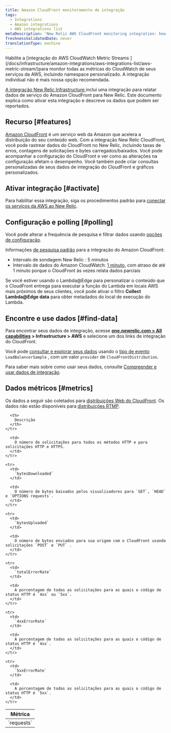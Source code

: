 ```yaml
---
title: Amazon CloudFront monitoramento de integração
tags:
  - Integrations
  - Amazon integrations
  - AWS integrations list
metaDescription: 'New Relic AWS CloudFront monitoring integration: how to enable it, and what data it reports.'
freshnessValidatedDate: never
translationType: machine
---
```


<Callout variant="important">
  Habilite a [integração do AWS CloudWatch Metric Streams ](/docs/infrastructure/amazon-integrations/aws-integrations-list/aws-metric-stream/)para monitor todas as métricas do CloudWatch de seus serviços da AWS, incluindo namespace personalizado. A integração individual não é mais nossa opção recomendada.
</Callout>

[A integração New Relic Infrastructure ](/docs/infrastructure/integrations-getting-started/getting-started/introduction-infrastructure-integrations)inclui uma integração para relatar dados de serviço do Amazon CloudFront para New Relic. Este documento explica como ativar esta integração e descreve os dados que podem ser reportados.

## Recurso [#features]

[Amazon CloudFront](http://docs.aws.amazon.com/AmazonCloudFront/latest/DeveloperGuide/Introduction.html) é um serviço web da Amazon que acelera a distribuição do seu conteúdo web. Com a integração New Relic CloudFront, você pode rastrear dados do CloudFront no New Relic, incluindo taxas de erros, contagens de solicitações e bytes carregados/baixados. Você pode acompanhar a configuração do CloudFront e ver como as alterações na configuração afetam o desempenho. Você também pode criar consultas personalizadas de seus dados de integração do CloudFront e gráficos personalizados.

## Ativar integração [#activate]

Para habilitar essa integração, siga os procedimentos padrão para [conectar os serviços da AWS ao New Relic](/docs/infrastructure/infrastructure-integrations/getting-started/connect-aws-integrations-infrastructure).

## Configuração e polling [#polling]

Você pode alterar a frequência de pesquisa e filtrar dados usando [opções de configuração](/docs/integrations/new-relic-integrations/getting-started/configure-polling-frequency-data-collection-cloud-integrations).

Informações [de pesquisa padrão](/docs/infrastructure/amazon-integrations/aws-integrations-list/aws-polling-intervals-infrastructure-integrations) para a integração do Amazon CloudFront:

* Intervalo de sondagem New Relic : 5 minutos
* Intervalo de dados do Amazon CloudWatch: [1 minuto](http://docs.aws.amazon.com/AmazonCloudFront/latest/DeveloperGuide/monitoring-using-cloudwatch.html), com atraso de até 1 minuto porque o CloudFront às vezes relata dados parciais

Se você estiver usando o Lambda@Edge para personalizar o conteúdo que o CloudFront entrega para executar a função do Lambda em locais AWS mais próximos de seus clientes, você pode ativar o filtro <DNT>**Collect Lambda@Edge data**</DNT> para obter metadados do local de execução do Lambda.

## Encontre e use dados [#find-data]

Para encontrar seus dados de integração, acesse <DNT>**[one.newrelic.com > All capabilities](https://one.newrelic.com/all-capabilities) > Infrastructure > AWS**</DNT> e selecione um dos links de integração do CloudFront.

Você pode [consultar e explorar seus dados](/docs/using-new-relic/data/understand-data/query-new-relic-data) usando o [tipo de evento](/docs/data-apis/understand-data/new-relic-data-types/#event-data) `LoadBalancerSample` , com um valor `provider` de `CloudFrontDistribution`.

Para saber mais sobre como usar seus dados, consulte [Compreender e usar dados de integração](/docs/infrastructure/integrations/find-use-infrastructure-integration-data).

## Dados métricos [#metrics]

Os dados a seguir são coletados para [distribuições Web do CloudFront](http://docs.aws.amazon.com/AmazonCloudFront/latest/DeveloperGuide/distribution-web.html). Os dados não estão disponíveis para [distribuições RTMP](http://docs.aws.amazon.com/AmazonCloudFront/latest/DeveloperGuide/distribution-rtmp.html).

<table>
  <thead>
    <tr>
      <th width={285}>
        Métrica
      </th>

      <th>
        Descrição
      </th>
    </tr>
  </thead>

  <tbody>
    <tr>
      <td>
        `requests`
      </td>

      <td>
        O número de solicitações para todos os métodos HTTP e para solicitações HTTP e HTTPS.
      </td>
    </tr>

    <tr>
      <td>
        `bytesDownloaded`
      </td>

      <td>
        O número de bytes baixados pelos visualizadores para `GET`, `HEAD` e `OPTIONS requests`.
      </td>
    </tr>

    <tr>
      <td>
        `bytesUploaded`
      </td>

      <td>
        O número de bytes enviados para sua origem com o CloudFront usando solicitações `POST` e `PUT` .
      </td>
    </tr>

    <tr>
      <td>
        `totalErrorRate`
      </td>

      <td>
        A porcentagem de todas as solicitações para as quais o código de status HTTP é `4xx` ou `5xx`.
      </td>
    </tr>

    <tr>
      <td>
        `4xxErrorRate`
      </td>

      <td>
        A porcentagem de todas as solicitações para as quais o código de status HTTP é `4xx`.
      </td>
    </tr>

    <tr>
      <td>
        `5xxErrorRate`
      </td>

      <td>
        A porcentagem de todas as solicitações para as quais o código de status HTTP é `5xx`.
      </td>
    </tr>
  </tbody>
</table>
